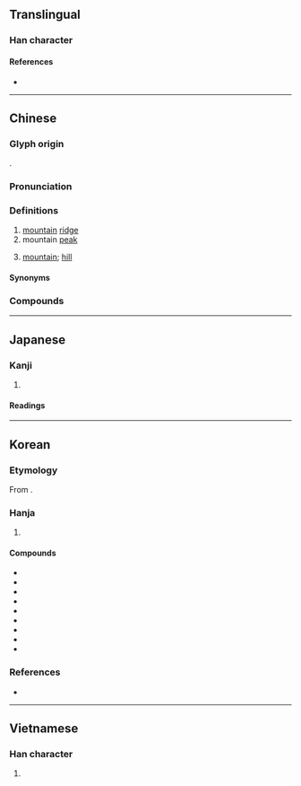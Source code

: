 {{also|岭}}
{{character info}}
==Translingual==

===Han character===
{{Han char|rn=46|rad=山|as=14|sn=17|four=22386|canj=UOIC|ids=⿱山領}}

====References====
* {{Han ref|kx=0321.170|dkj=08553|dj=0621.220|hdz=10802.260|uh=5DBA|ud=23994|bh=C0AD|bd=49325}}

----

==Chinese==
{{zh-forms|s=岭|alt=阾}}

===Glyph origin===
{{Han etym}}
{{Han compound|山|領|ls=psc|c1=s|c2=p|t1=mountain}}.

===Pronunciation===
{{zh-pron
|m=lǐng
|ma=Zh-lǐng.oga
|c=leng5,ling5
|c_note=leng5 - vernacular; ling5 - literary
|mn=léng/niá
|mn_note=léng - literary; niá - vernacular
|mn-t=nian2
|mc=y
|oc=y
|cat=n
}}

===Definitions===
{{zh-hanzi}}

# [[mountain]] [[ridge]]
# mountain [[peak]]
# {{lb|zh|Hakka|dialectal Cantonese}} [[mountain]]; [[hill]]

====Synonyms====
{{zh-dial|山}}

===Compounds===
{{zh-der|嶺南|大庾嶺|分水嶺|岡連嶺屬|山嶺|內興安嶺|崇山峻嶺|大興安嶺|巴嶺山脈|峻嶺|伯舒拉嶺|五嶺|大吉嶺|仙霞嶺|八達嶺|庾嶺|嶺表|嶺南畫派|峻嶺崇山|岑嶺|小興安嶺|南嶺|北嶺|大禹嶺|海嶺|登山越嶺|攀山越嶺|拔達嶺|杉嶺|摩天嶺|扒山越嶺|松嶺|秦嶺|碑嶺|登山驀嶺|成功嶺|梅花嶺|果嶺|漫山越嶺|梅嶺|推山移嶺|疊嶺層巒|牯嶺|烏鞘嶺|翻山越嶺|鷲嶺|關嶺|蔥嶺|薩彥嶺|草嶺古道|高嶺土|雲嶺|關子嶺|高山峻嶺|越城嶺|興安嶺|長嶺|八嶺山|八角嶺|走馬嶺|柘嶺|破嶺|十嶺|白嶺|楊嶺|四嶺|高嶺|小煥嶺|鴉鵲嶺|張家嶺|陶家嶺|馬家嶺|甫嶺|紅嶺|大嶺|彭家嶺|羅嶺|王嶺|茶庵嶺}}

{{zh-cat|Mountains}}

----

==Japanese==

===Kanji===
{{ja-kanji|grade=|rs=山14}}

# {{rfdef|ja|sort=山14}}

====Readings====
{{ja-readings
|on=れい, りょう
|kun=みね-
}}

----

==Korean==

===Etymology===
From {{der|ko|ltc|-}} {{ltc-l|嶺|id=1}}. {{hanja-hunmong|려ᇰ〯|lyeng|地理#상03B}}

===Hanja===
{{ko-hanja-search}}
{{ko-hanja|재|령||영}}

# {{hanja form of|[[령]]/[[영]]|[[mountain]] [[ridge]]}}

====Compounds====
{{der-top3|Compounds}}
* {{ko-l|^영남|嶺南}}
* {{ko-l|^영동|嶺東}}
* {{ko-l|^영서|嶺西}}
* {{ko-l|해령|海嶺}}
* {{ko-l|고령석|[[kaolinite]]|高嶺石}}
* {{ko-l|^추풍령|秋風嶺}}
* {{ko-l|^대관령|大關嶺}}
* {{ko-l|분수령|分水嶺}}
* {{ko-l|태산준령|泰山峻嶺}}
{{der-bottom}}

===References===
* {{R:hanjadoc|2917}}

----

==Vietnamese==

===Han character===
{{vi-hantu|[[lĩnh]], [[lãnh]]|rs=山14}}

# {{rfdef|vi|sort=山14}}